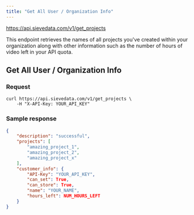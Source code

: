 ```yaml
---
title: "Get All User / Organization Info"
---
```



<Request method="GET">https://api.sievedata.com/v1/get_projects</Request>

This endpoint retrieves the names of all projects you've created within your organization along with other information such as the number of hours of video left in your API quota.


## Get All User / Organization Info

### Request

```shell Terminal
curl https://api.sievedata.com/v1/get_projects \
    -H "X-API-Key: YOUR_API_KEY"
```

### Sample response

```json
{
    "description": "successful",
    "projects": [
        "amazing_project_1",
        "amazing_project_2",
        "amazing_project_x"
    ],
    "customer_info": {
        "API-Key": "YOUR_API_KEY",
        "can_set": True,
        "can_store": True,
        "name": "YOUR_NAME",
        "hours_left": NUM_HOURS_LEFT
    }
}
```